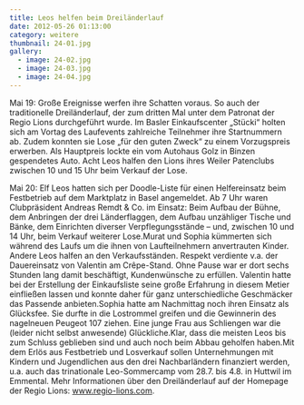 ```yaml
---
title: Leos helfen beim Dreiländerlauf
date: 2012-05-26 01:13:00
category: weitere
thumbnail: 24-01.jpg
gallery:
  - image: 24-02.jpg
  - image: 24-03.jpg
  - image: 24-04.jpg
---
```


Mai 19: Große Ereignisse werfen ihre Schatten voraus. So auch der traditionelle Dreiländerlauf, der zum dritten Mal unter dem Patronat der Regio Lions durchgeführt wurde. Im Basler Einkaufscenter „Stücki“ holten sich am Vortag des Laufevents zahlreiche Teilnehmer ihre Startnummern ab. Zudem konnten sie Lose „für den guten Zweck“ zu einem Vorzugspreis erwerben. Als Hauptpreis lockte ein vom Autohaus Golz in Binzen gespendetes Auto. Acht Leos halfen den Lions ihres Weiler Patenclubs zwischen 10 und 15 Uhr beim Verkauf der Lose.

Mai 20: Elf Leos hatten sich per Doodle-Liste für einen Helfereinsatz beim Festbetrieb auf dem Marktplatz in Basel angemeldet. Ab 7 Uhr waren Clubpräsident Andreas Remdt & Co. im Einsatz: Beim Aufbau der Bühne, dem Anbringen der drei Länderflaggen, dem Aufbau unzähliger Tische und Bänke, dem Einrichten diverser Verpflegungsstände – und, zwischen 10 und 14 Uhr, beim Verkauf weiterer Lose.Murat und Sophia kümmerten sich während des Laufs um die ihnen von Laufteilnehmern anvertrauten Kinder. Andere Leos halfen an den Verkaufsständen. Respekt verdiente v.a. der Dauereinsatz von Valentin am Crêpe-Stand. Ohne Pause war er dort sechs Stunden lang damit beschäftigt, Kundenwünsche zu erfüllen. Valentin hatte bei der Erstellung der Einkaufsliste seine große Erfahrung in diesem Metier einfließen lassen und konnte daher für ganz unterschiedliche Geschmäcker das Passende anbieten.Sophia hatte am Nachmittag noch ihren Einsatz als Glücksfee. Sie durfte in die Lostrommel greifen und die Gewinnerin des nagelneuen Peugeot 107 ziehen. Eine junge Frau aus Schliengen war die (leider nicht selbst anwesende) Glückliche.Klar, dass die meisten Leos bis zum Schluss geblieben sind und auch noch beim Abbau geholfen haben.Mit dem Erlös aus Festbetrieb und Losverkauf sollen Unternehmungen mit Kindern und Jugendlichen aus den drei Nachbarländern finanziert werden, u.a. auch das trinationale Leo-Sommercamp vom 28.7. bis 4.8. in Huttwil im Emmental. Mehr Informationen über den Dreiländerlauf auf der Homepage der Regio Lions: www.regio-lions.com.
